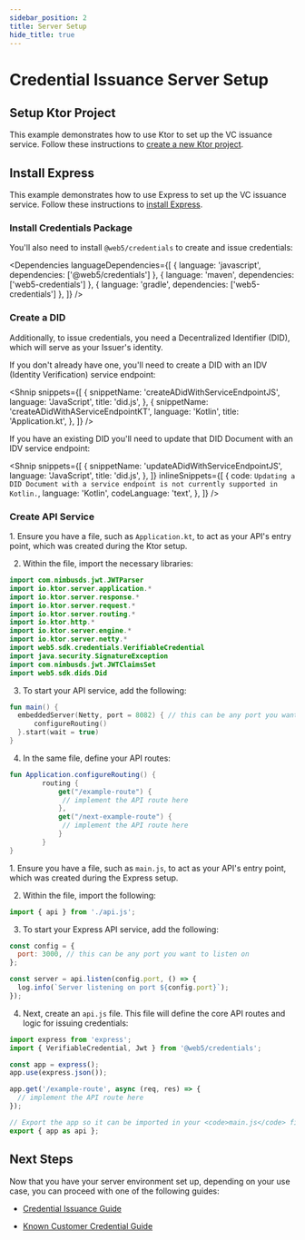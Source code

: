 ```yaml
---
sidebar_position: 2
title: Server Setup
hide_title: true
---
```



<LanguageSwitcher languages="JavaScript, Kotlin" />

# Credential Issuance Server Setup

<LanguageSwitchBlock>
  <div language="Kotlin">
    <p>
    <h2> Setup Ktor Project </h2>

This example demonstrates how to use Ktor to set up the VC issuance service. Follow these instructions to <a href="https://www.jetbrains.com/help/idea/ktor.html#new_ktor_project">create a new Ktor project</a>.

</p>

  </div>

  <div language="JavaScript">
    <p>
<h2> Install Express </h2>

This example demonstrates how to use Express to set up the VC issuance service. Follow these instructions to <a href="https://expressjs.com/en/starter/installing.html">install Express</a>.

</p>

  </div>
</LanguageSwitchBlock>

### Install Credentials Package

You'll also need to install `@web5/credentials` to create and issue credentials:

<Dependencies
  languageDependencies={[
    { language: 'javascript', dependencies: ['@web5/credentials'] },
    { language: 'maven', dependencies: ['web5-credentials'] },
    { language: 'gradle', dependencies: ['web5-credentials'] },
  ]}
/>

### Create a DID

Additionally, to issue credentials, you need a <Web5Url to="/decentralized-identifiers/what-are-dids">Decentralized Identifier (DID)</Web5Url>, which will serve as your Issuer's identity.

If you don't already have one, you'll need to <Web5Url to="/decentralized-identifiers/how-to-create-did">create a DID</Web5Url> with an IDV (Identity Verification) service endpoint:

<Shnip
  snippets={[
    {
      snippetName: 'createADidWithServiceEndpointJS',
      language: 'JavaScript',
      title: 'did.js',
    },
    {
      snippetName: 'createADidWithAServiceEndpointKT',
      language: 'Kotlin',
      title: 'Application.kt',
    },
  ]}
/>

If you have an existing DID you'll need to update that DID Document with an IDV service endpoint:

<Shnip
  snippets={[
    {
      snippetName: 'updateADidWithServiceEndpointJS',
      language: 'JavaScript',
      title: 'did.js',
    },
  ]}
  inlineSnippets={[
    {
      code: `Updating a DID Document with a service endpoint is not currently supported in Kotlin.`,
      language: 'Kotlin',
      codeLanguage: 'text',
    },
  ]}
/>

### Create API Service

<LanguageSwitchBlock>
  <div language="Kotlin">
    <p>
1. Ensure you have a file, such as <code>Application.kt</code>, to act as your API's entry point, which was created during the Ktor setup.

2. Within the file, import the necessary libraries:

```kt
import com.nimbusds.jwt.JWTParser
import io.ktor.server.application.*
import io.ktor.server.response.*
import io.ktor.server.request.*
import io.ktor.server.routing.*
import io.ktor.http.*
import io.ktor.server.engine.*
import io.ktor.server.netty.*
import web5.sdk.credentials.VerifiableCredential
import java.security.SignatureException
import com.nimbusds.jwt.JWTClaimsSet
import web5.sdk.dids.Did
```

3. To start your API service, add the following:

```kt
fun main() {
  embeddedServer(Netty, port = 8082) { // this can be any port you want to listen on
      configureRouting()
  }.start(wait = true)
}
```

4. In the same file, define your API routes:

```kt
fun Application.configureRouting() {
        routing {
            get("/example-route") {
             // implement the API route here
            },
            get("/next-example-route") {
             // implement the API route here
            }
        }
}
```

   </p>

   </div>

<div language="JavaScript">
<p>
1. Ensure you have a file, such as <code>main.js</code>, to act as your API's entry point, which was created during the Express setup.

2. Within the file, import the following:

```js
import { api } from './api.js';
```

3. To start your Express API service, add the following:

```js
const config = {
  port: 3000, // this can be any port you want to listen on
};

const server = api.listen(config.port, () => {
  log.info(`Server listening on port ${config.port}`);
});
```

4. Next, create an <code>api.js</code> file. This file will define the core API routes and logic for issuing credentials:

```js
import express from 'express';
import { VerifiableCredential, Jwt } from '@web5/credentials';

const app = express();
app.use(express.json());

app.get('/example-route', async (req, res) => {
  // implement the API route here
});

// Export the app so it can be imported in your <code>main.js</code> file
export { app as api };
```

</p>

  </div>
</LanguageSwitchBlock>

## Next Steps

Now that you have your server environment set up, depending on your use case, you can proceed with one of the following guides:

- [Credential Issuance Guide](/docs/tbdex/issuer/kcc/kcc-issuer)

- [Known Customer Credential Guide](/docs/tbdex/issuer/kcc/kcc-wallet)
